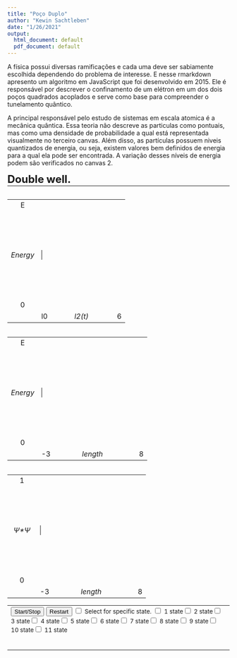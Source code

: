 ```yaml
---
title: "Poço Duplo"
author: "Kewin Sachtleben"
date: "1/26/2021"
output:
  html_document: default
  pdf_document: default
---
```


A física possui diversas ramificações e cada uma deve ser sabiamente escolhida dependendo do problema de interesse. E nesse rmarkdown apresento um algoritmo em JavaScript que foi desenvolvido em 2015. Ele é responsável por descrever o confinamento de um elétron em um dos dois poços quadrados acoplados e serve como base para compreender o tunelamento quântico.

A principal responsável pelo estudo de sistemas em escala atomica é a mecânica quântica. Essa teoria não descreve as particulas como pontuais, mas como uma densidade de probabilidade a qual está representada visualmente no terceiro canvas. Além disso, as partículas possuem niveis quantizados de energia, ou seja, existem valores bem definidos de energia para a qual ela pode ser encontrada. A variação desses níveis de energia podem são verificados no canvas 2.


<html><head></head><body data-new-gr-c-s-check-loaded="8.869.0" data-gr-ext-installed="">

<title>Poço duplo</title>

<p style="text-align:left;border-bottom:1px solid">
  <span style="font-size:18pt">
  <b>
	Double well.
  </b>
  <br>
  </span>
</p>



<!-- ====================== -->
<!-- ====== Canvas 2 ====== -->
<!-- ====================== -->

<table align="left">
<tbody>
<tr><td id="ytmax" valign="top" align="center">E</td>
  <td rowspan="3" colspan="3">
  <canvas style="border: 1px solid gray;" id="cHore" width="400" height="400">
  </canvas></td>
</tr><tr>
  <td style="vertical-align:middle" id="ytlabel" valign="center" height="200" align="center"> <i>Energy </i></td>
</tr>
<tr>
  <td id="ytmin" valign="bottom" align="center">0</td>
</tr>

<tr>
  <td width="50">&nbsp;</td>
  <td id="xtmin" width="25" align="left">l0</td>
  <td id="xtlabel" width="100" align="center"><i>l2(t)</i></td>
  <td id="xtmax" width="25" align="right">6</td>
</tr>
</tbody>
</table>
<!-- ====================== -->
<!-- ====== Canvas 1 ====== -->
<!-- ====================== -->
<table valign="bottom" border="0" align="left">
<tbody>
<tr>
  <td id="ytmax" valign="top" align="center">E</td>
  <td rowspan="3" colspan="3">
  <canvas style="border: 1px solid gray;" id="cHor" width="750" height="400">
  </canvas>	
  </td>
</tr>
<tr>
  <td style="vertical-align:middle" id="ytlabel" valign="center" height="200" align="center"> <i>Energy </i></td>
</tr>
<tr>
  <td id="ytmin" valign="bottom" align="center">0</td>
</tr>
<tr>
  <td width="50">&nbsp;	</td>
  <td id="xtmin" width="50" align="left">-3</td>
  <td id="xtlabel" width="100" align="center"><i>length</i></td>
  <td id="xtmax" width="50" align="right">8</td>
</tr>
</tbody>
</table>
<!-- ====================== -->
<!-- ====== Canvas 3 ====== -->
<!-- ====================== -->
<table valign="bottom" border="0" align="left">
<tbody>
<tr>
  <td id="ytmax" valign="top" align="center">1</td>
  
  <td rowspan="3" colspan="3">
    <canvas style="border: 1px solid gray;" id="cHorw" width="750" height="400">
    </canvas>	
  </td>
</tr>
<tr>
  <td style="vertical-align:middle" id="ytlabel" valign="center" height="200" align="center"> <i>  Ψ*Ψ  </i></td>
</tr>
<tr>
  <td id="ytmin" valign="bottom" align="center">	0	</td>
</tr>
<tr>
  <td width="50">&nbsp;	</td>
  <td id="xtmin" width="50" align="left">-3	</td>
  <td id="xtlabel" width="100" align="center"><i>length</i></td>
  <td id="xtmax" width="50" align="right">8</td>
</tr>
</tbody>
</table>  
<!-- ===================== -->
<!-- ===== Canvas 4 ====== -->
<!-- ===================== --> 
<table cellspacing="50" align="bottom">
  <tbody>
    <tr>
      <td width="90%" valign="top">
	      <input type="button" value="Start/Stop" onclick="mudaEstado()">
	      <input type="button" value="Restart" onclick="history.go(0)">
      	<input type="checkbox" id="escolhanivel" onchange="draw()">
	      <small>Select for specific state.</small>
	      <input type="checkbox" id="1" onchange="draw()" align="left">
	      <small>1 state</small><input type="checkbox" id="2" onchange="draw()" align="left">
	      <small>2 state</small><input type="checkbox" id="3" onchange="draw()" align="left">
	      <small>3 state</small><input type="checkbox" id="4" onchange="draw()" align="left">
	      <small>4 state</small><input type="checkbox" id="5" onchange="draw()" align="left">
	      <small>5 state</small><input type="checkbox" id="6" onchange="draw()" align="left">
	      <small>6 state</small><input type="checkbox" id="7" onchange="draw()" align="left">
	      <small>7 state</small><input type="checkbox" id="8" onchange="draw()" align="left">
	      <small>8 state</small><input type="checkbox" id="9" onchange="draw()" align="left">
	      <small>9 state</small><input type="checkbox" id="10" onchange="draw()" align="left">
	      <small>10 state</small><input type="checkbox" id="11" onchange="draw()" align="left">
	      <small>11 state</small><table width="100" cellspacing="0" border="0">	
	  <tbody>
	    <tr>
	    </tr>
	  </tbody>
	</table>
      </td>
    </tr>  
  </tbody>
</table>


<script>
//=================================
// todas as variavies aqui.
//=================================
var l00,l11,l22,v00,v11;

var EM0 = 9.1091e-28;
var EMB = 0.067*EM0;
var EP0 = 12.9;
var PI  = Math.PI;
var HB  = 1.0545e-27;
var EC  = 4.8029e-10;

var AB   = (HB*HB*EP0)/(EMB*EC*EC);
var RY   = (EC*EC)/(2*EP0*AB);
var ONEA = 1.0E-8;
var ABA  = (AB)/(ONEA);

var ONEMEV = 1.6021e-15;
var RYMEV  = (RY)/(ONEMEV);

//================================
//       Declarar Parametros.
//================================
v00 = 250;
v11 = 250;
l00 = 45  ;          //        Barreira
l11 = 100;           //        Poço Esquerda

//================================
//       Admensionalisando
//================================
var v0 = v00/RYMEV;
var v1 = v11/RYMEV;
var l0 = l00/ABA;
var l1 = l11/ABA;
var enp = [];
var t   = [];
var comp =[];
var cor = [];
var x1 = new Array( 5 );
var x2 = new Array( 5 );
var n  = new Array( 5 );
var xf = new Array( 5 );
var output = new Array();
var d     = 2000;   //  *** NCS ***
var tol   = 1.0e-18;   //  *** NCS ***
var passo = 1/(d);   //  *** NCS ***
var l22, l2 , j , jf
var go = true;


//==================================
// Cores definidas para cada estado.
//==================================

cor[1]	=	"Black"
cor[2]	=	"#8B2323"
cor[3]	=	"#EE7600"	
cor[4]	=	"#EE0000"
cor[5]	=	"#CD6090"
cor[6]	=	"#2E8B57"
cor[7]	=	"#698B22"
cor[8]	=	"#436EEE"
cor[9]	=	"#8B4513"
cor[10]	=	"#8B1A1A"
cor[11]	=	"#1C1C1C"
cor[12] =	"#6E7B8B"

//================================
// transformação de coordenada.
//================================
function fixCoords(lctx,cw,ch,xmin,xmax,ymin,ymax){	
  var m11 = cw/(xmax-xmin);
  var m12 = 0;
  var m21 = 0;
  var m22 = ch/(ymin-ymax);
  var dx = - cw*xmin/(xmax-xmin);
  var dy = - ch*ymax/(ymin-ymax);
  lctx.transform(m11,m12,m21,m22,dx,dy);
  var esp = Math.max(m11,m22);
  lctx.lineWidth = 1/esp;
}

// Canvas das auto-energias.
//===============================================================
var context = document.getElementById("cHor").getContext('2d');
  fixCoords(context,750,400,-(l1 + l0),4+l0,0,v0+5);
//===============================================================

// Canvas da energia.
//===============================================================
var contexte = document.getElementById("cHore").getContext('2d');
  fixCoords(contexte,400,400,0,4,0,v0+5);
//===============================================================
  
// Cancas da função de onda.
//===============================================================
var contextw = document.getElementById("cHorw").getContext('2d');
  fixCoords(contextw,750,400,-(l1 + l0),4+l0,0,3);
//===============================================================
  
//================================
// transformação de coordenada.
//================================

var jm = 0 
if ( go ){
	var tictac = setInterval("desenha()",50);
}


function mudaEstado() {
  if (go) {go = false;}
  else {go = true;
  tictac = setInterval("desenha()",50);}
}

function desenha() {
//=================================
// Inicio do programa.
//=================================
  l22 = jm;
  l2  = (l22)/(ABA);
  comp[0] = 0
  comp[jm+1] = l2 
  j = 1;

//=======================
// Canvas auto-energias.
//=======================
context.beginPath();
context.clearRect(-3,0,1000,400);
context.stroke();

context.beginPath();
context.strokeStyle = "black";
context.moveTo(-2*(l1 + l0),v0);
context.lineTo(-l1,v0);

context.moveTo(-l1,v0);
context.lineTo(-l1,0);

context.moveTo(-l1,0);
context.lineTo(0,0);

context.moveTo(0,0);
context.lineTo(0,v0);

context.moveTo(0,v0);
context.lineTo(l0,v0);

context.moveTo(l0,v0);
context.lineTo(l0,0);
  
context.stroke();
context.moveTo(l0,0);
context.lineTo(l0+l2,0);

context.moveTo(l0+l2,0);
context.lineTo(l0+l2,v0);


context.stroke();

//=======================
// Canvas função de onda.
//=======================

contextw.beginPath();
contextw.clearRect(-3,-1.5,1600,400);
contextw.stroke();

contextw.beginPath();
contextw.strokeStyle = "black";
contextw.moveTo(-2*(l1 + l0),2);
contextw.lineTo(-l1,2);

contextw.moveTo(-l1,2);
contextw.lineTo(-l1,0);

contextw.moveTo(-l1,0);
contextw.lineTo(0,0);

contextw.moveTo(0,0);
contextw.lineTo(0,2);

contextw.moveTo(0,2);
contextw.lineTo(l0,2);

contextw.moveTo(l0,2);
contextw.lineTo(l0,0);
  
contextw.stroke();
contextw.moveTo(l0,0);
contextw.lineTo(l0+l2,0);

contextw.moveTo(l0+l2,0);
contextw.lineTo(l0+l2,2);


contextw.stroke();

//================================
// desenha no canvas.
//================================
for( var i = 0 ; i < (d*v0 - 0.0001) ; i++){
	var a = (i)/(d);
      	var b = (i)/(d) + passo;
      	var f1 = funp(a);
      	var f2 = funp(b);
		if( f1*f2 <= 0 ){
	  		enp[j] = zbrent(a , b);  //  *** NCS ***
	  		j++;
        	}
}

jf = j - 1;

for( var t = 0 ; t < j ; t++){
	contexte.strokeStyle = cor[t+1];
        contexte.beginPath();
	contexte.arc(comp[jm] , enp[t+1] , 0.02 , 0 , 2*Math.PI );
        contexte.stroke();
}

grade();
jm++;
if (!go) clearInterval(tictac);

}

//================================    
// calcula as energias possiveis.
//================================
function funp(e){
	var k1 = Math.sqrt(v0 - e);
	var k2 = Math.sqrt(e);
	var k3 = Math.sqrt(v1 - e);

	var m = l0 + l1;
	var n = m + l2;

	var w1 = (k2)  / (Math.cos(k2*l1));
        var w2 = (-k2)*(Math.tan(k2*l1))*(Math.exp(k1*l1)) - k1*(Math.exp(k1*l1));
	var w3 = (-k2)*(Math.tan(k2*l1))*(Math.exp(-k3*l1)) + k3*(Math.exp(-k3*l1));
	var w4 = (-k1)*(Math.exp(-k3*m)) - k3*(Math.exp(-k3*m));
	var w5 = (k1)*(Math.cos(k2*m)) + k2*(Math.sin(k2*m));
	var w6 = (k1)*(Math.sin(k2*m)) - k2*(Math.cos(k2*m));
	var w7 = (k2)/(Math.cos(k2*n));
	var w8 = (-k2)*(Math.exp(-k3*n))*(Math.tan(k2*n)) + k3*(Math.exp(-k3*n));
	var w9 = (k2)*(Math.cos(k2*l1))/(k1) + (Math.sin(k2*l1));

	var w10 = (w1)*(Math.exp(k1*l1))/(w9) + w2;
	var w11 = (w1)*(Math.exp(-k3*l1))/(w9) + w3;
	var w12 = (-w11)*(Math.exp(k1*m))/(w10) + Math.exp(-k3*m);
	var w13 = (w4)*(Math.cos(k2*m))/(w12) + (w5);
	var w14 = (w4)*(Math.sin(k2*m))/(w12) + (w6);
	var w15 = ((-Math.cos(k2*n))*w14)/(w13) + (Math.sin(k2*n));
	var w16 = (w7)*(Math.exp(-k3*n))/(w15) + (w8);

        return  k1*w9*w10*w12*w13*w15*w16;
}

//================================
// metodo de variação para funp
//================================
function zbrent(a , b){
	var fa = funp(a);
	var fb = funp(b);
	var fc , c , e , d , s , p , q , r;
	var tol   = 1.0e-18;

	if ( fa*fb < 0) {
		fc = fb;
		for( var i = 1 ; i <= 1000 ; i++ ){
	    	if( fb * fc > 0 ){
				c  = a;
				fc = fa;
				d  = b - a;
				e  = d;
			}
			if( Math.abs(fc) < Math.abs(fb) ){
				a = b;
				b = c;
				c = a;
				fa = fb;
				fb = fc;
				fc = fa;
			}

			var tol1 = 2*1e-10*Math.abs(b) + 0.5*tol;
			var xm   = 0.5*(c-b);

			if ((Math.abs(xm) <= tol1) || (fb == 0)){   //  *** NCS ***
				return b;   //  *** NCS ***
			}

			if((Math.abs(e) >= tol1 && Math.abs(fa)) > (Math.abs(fb)) ){   //  *** NCS ***
				s = fb/fa;
				if(a == c){
					p = 2*xm*s;
					q = -s;
				}
				else {
					q = fa/fc;
					r = fb/fc;
					p = s*(2*xm*q*(q-r)-(b-a)*(r-1));
					q = ((q-1)*(r-1)*(s-1));
				}

				if( p > 0 ){
					q = -q;
					p = Math.abs(p);
					if( 2*p < Math.min(3*xm*q - Math.abs(tol1*q) , Math.abs(e*q))){
						e = d;
						d = p/q;
					}
					else {
						d = xm;
						e = d;
					}
				}
				else {
					d = xm;
					e = d;
				}
				a  = b;
				fa = fb;

				if( Math.abs(d) > tol1 ){
					b = b + d;
				}
				else {
					b = b + Math.abs(tol1)*( xm / Math.abs(xm) ) ;   //  *** NCS *** ESTA FUNCAO NAO EXISTE EM JS. O QUE DEVERIA FAZER?
				}
			fb = funp(b);
			}
		}
		return b   //  *** NCS ***
	}
}

//================================
// divisão da regiao do poço duplo
//================================
function grade(){

	x1[1] = -2*(l1 + l0);
	x2[1] = -l1;
	x1[2] = -l1;
	x2[2] = 0;
	x1[3] = 0;
	x2[3] = l0;
	x1[4] = l0;
	x2[4] = l0 + l2;
	x1[5] = l0 + l2;
	x2[5] = 2*(l0+l2);

	n[1] = 500;
	n[2] = 1000;
	n[3] = 1000;
	n[4] = 1000;
	n[5] = 500;

	for( var i = 1 ; i <= 5 ; i++){   //  *** NCS ***
		xf[i] = new Array(n[i]);
		for( var j = 1 ; j <= n[i] ; j++){
			xf[i][j] = x1[i] + j*Math.abs( x2[i] - x1[i] )/n[i];
		}
	}
	
	if((document.getElementById("escolhanivel").checked)){
	  draw(jf);
	  }
	else{
	  coefic(jf);
	  }
}

//========================================
// Acha os coeficientes da funcao de onda
//========================================
function coefic(jf){
		var am5 = new Array(jf);
		var am4 = new Array(jf);
		var am3 = new Array(jf);
		var am2 = new Array(jf);
		var am1 = new Array(jf);
		var bm4 = new Array(jf);
		var bm3 = new Array(jf);
		var bm2 = new Array(jf);
	
	for( var i = 1 ; i <= jf ; i++){
	  var k1 = Math.sqrt( v0 - enp[i] );
		var k2 = Math.sqrt( enp[i] );
		var tk = k2/k1;
		var pk = k2/k1;
		var alfa = -k1*l1;
		var beta = k2*l1;
		var elta = k1*l0;
		var eps  = k2*l0;
		var delta = k2*(l0+l2);
		var gama  = -k1*(l0+l2);
		var x = (Math.sin(beta) + tk*Math.cos(beta))/(Math.cos(beta) - tk*Math.sin(beta));
		var y = (-Math.exp(elta)*(tk+x) + Math.exp(-elta)*(tk-x))/(tk-x);
		var z = (-Math.exp(elta)*(tk+x) - Math.exp(-elta)*(tk-x))/(tk-x);
	        var romega = (z*Math.sin(eps) - pk*y*Math.cos(eps))/(z*Math.cos(eps) + pk*y*Math.sin(eps));


		var a5 = 1;
		var b4 = (a5)*Math.exp(gama)/(-romega*Math.cos(delta) + Math.sin(delta));
		var a4 = -romega*b4;
		var b3 = (a4*(Math.cos(eps))/y) + (b4*(Math.sin(eps))/y);
		var a3 = b3*(-tk - x)/(tk - x);
		var b2 = ((a3/tk) - b3/tk);
		var a2 = (a3 + b3);
		var a1 = (Math.cos(beta))*(Math.exp(-alfa))*a2 - Math.sin(beta)*(Math.exp(-alfa))*b2;

		var c1 = -0.5*a1*a1*(-Math.exp(-2*k1*l1))/k1;

		var c5 = 0.5*a5*a5*(Math.exp(-2*k1*(l2+l0)))/k1;

		var c2 = (-a2*b2 + 0.5*a2*a2*Math.cos(k2*l1)*Math.sin(k2*l1) + 0.5*a2*a2*k2*l1 + a2*b2*Math.cos(k2*l1)*Math.cos(k2*l1) - 0.5*b2*b2*Math.cos(k2*l1)*Math.sin(k2*l1) + 0.5*b2*b2*k2*l1)/k2;

		var c3 = 0.5*(a3*a3*Math.pow(Math.exp(k1*l0),4) + 4*a3*b3*l0*k1*Math.exp(k1*l0)*Math.exp(k1*l0) - b3*b3 - a3*a3*Math.exp(k1*l0)*Math.exp(k1*l0) + Math.exp(k1*l0)*Math.exp(k1*l0)*b3*b3)/k1/(Math.exp(k1*l0)*Math.exp(k1*l0));

		var c4 = 0.5*(a4*a4*Math.cos(k2*(l2+l0))*Math.sin(k2*(l0+l2)) + a4*a4*k2*l2 - 2*a4*b4*Math.cos(k2*(l0+l2))*Math.cos(k2*(l0+l2)) - b4*b4*Math.cos(k2*(l0+l2))*Math.sin(k2*(l0+l2))+b4*b4*k2*l2 - a4*a4*Math.cos(k2*l0)*Math.sin(k2*l0) + 2*a4*b4*Math.cos(k2*l0)*Math.cos(k2*l0) + b4*b4*Math.cos(k2*l0)*Math.sin(k2*l0))/k2;

		var cn = 1 /Math.sqrt(+c1+c2+c3+c4+c5);
		var an5	=	cn*a5;
		var an4	=	cn*a4;
		var bn4	=	cn*b4;
		var bn3	=	cn*b3;
		var an3	=	cn*a3;
		var bn2	=	cn*b2;
		var an2	=	cn*a2;
		var an1	=	cn*a1;
		am5[i]	=	an5;
		am4[i]	=	an4;
		bm4[i]	=	bn4;
		bm3[i]	=	bn3;
		am3[i]	=	an3;
		bm2[i]	=	bn2;
		am2[i]	=	an2;
		am1[i]	=	an1;
	
	  wavefunc(i ,an1 ,an2 , bn2 , an3, bn3 ,bn4 , an4, an5 );
	}
}

//==================================================
// Calcula a função de onda com os coef normalizados
//==================================================
function wavefunc(i,a1,a2,b2,a3,b3,a4,b4,a5){
	var rk1 = new Array(jf);
	var rk2 = new Array(jf);
	var refi = new Array(jf);
	var nivel
	
	
	rk2[i] = Math.sqrt( enp[i] );
	rk1[i] = Math.sqrt( v0 - enp[i] );

	refi[i] = new Array(5)
	for (var l = 1 ; l <= 5 ; l++){   //  *** NCS ***

		refi[i][l] = new Array(n[l])
		for(var k = 1 ; k <= n[l] ; k++){

			if( l == 1 ){
				refi[i][1][k] = a1*Math.exp(rk1[i]*xf[l][k])
			}
			if( l == 2 ){
				refi[i][2][k] = a2*Math.cos(rk2[i]*xf[l][k]) + b2*Math.sin(rk2[i]*xf[l][k])
			}
			if( l == 3 ){
				refi[i][3][k] = a3*Math.exp(rk1[i]*xf[l][k]) + b3*Math.exp(-rk1[i]*xf[l][k])
			}
			if( l == 4 ){
				refi[i][4][k] = a4*Math.sin(rk2[i]*xf[l][k]) + b4*Math.cos(rk2[i]*xf[l][k])
			}
			if( l == 5 ){
				refi[i][5][k] = a5*Math.exp(-rk1[i]*xf[l][k]);   //  *** NCS ***
			}
		}
	}

	for( var l = 1 ; l <= 5 ; l++ ){
		for( var k = 1 ; k <= (n[l]-1) ; k++ ){
  			context.strokeStyle = cor[i];
			context.beginPath();
			context.moveTo(xf[l][k] , enp[i]);
			context.lineTo(xf[l][k+1] , enp[i]);
			context.stroke();
			
			contextw.strokeStyle = cor[i];
			contextw.beginPath();
			contextw.moveTo(xf[l][k] , refi[i][l][k]*refi[i][l][k]);
			contextw.lineTo(xf[l][k+1] , refi[i][l][k+1]*refi[i][l][k+1]);
			contextw.stroke();
		}

	}
}

function draw(jf){
	var i
 	var am5 = new Array(jf);
	var am4 = new Array(jf);
	var am3 = new Array(jf);
	var am2 = new Array(jf);
	var am1 = new Array(jf);
	var bm4 = new Array(jf);
	var bm3 = new Array(jf);
	var bm2 = new Array(jf);
	
	for( var nivel = 1 ; nivel <= jf  ; nivel++){
		if((document.getElementById(nivel).checked)){ i = nivel
        		var k1 = Math.sqrt( v0 - enp[i] );
			var k2 = Math.sqrt( enp[i] );
			var tk = k2/k1;
			var pk = k2/k1;
			var alfa = -k1*l1;
			var beta = k2*l1;
			var elta = k1*l0;
			var eps  = k2*l0;
			var delta = k2*(l0+l2);
			var gama  = -k1*(l0+l2);
			var x = (Math.sin(beta) + tk*Math.cos(beta))/(Math.cos(beta) - tk*Math.sin(beta));
			var y = (-Math.exp(elta)*(tk+x) + Math.exp(-elta)*(tk-x))/(tk-x);
			var z = (-Math.exp(elta)*(tk+x) - Math.exp(-elta)*(tk-x))/(tk-x);
		        var romega = (z*Math.sin(eps) - pk*y*Math.cos(eps))/(z*Math.cos(eps) + pk*y*Math.sin(eps));

			var a5 = 1;
			var b4 = (a5)*Math.exp(gama)/(-romega*Math.cos(delta) + Math.sin(delta));
			var a4 = -romega*b4;
			var b3 = (a4*(Math.cos(eps))/y) + (b4*(Math.sin(eps))/y);
			var a3 = b3*(-tk - x)/(tk - x);
			var b2 = ((a3/tk) - b3/tk);
			var a2 = (a3 + b3);
			var a1 = (Math.cos(beta))*(Math.exp(-alfa))*a2 - Math.sin(beta)*(Math.exp(-alfa))*b2;
	
			var c1 = -0.5*a1*a1*(-Math.exp(-2*k1*l1))/k1;
	
			var c5 = 0.5*a5*a5*(Math.exp(-2*k1*(l2+l0)))/k1;
	
			var c2 = (-a2*b2 + 0.5*a2*a2*Math.cos(k2*l1)*Math.sin(k2*l1) + 0.5*a2*a2*k2*l1 + a2*b2*Math.cos(k2*l1)*Math.cos(k2*l1) - 0.5*b2*b2*Math.cos(k2*l1)*Math.sin(k2*l1) + 0.5*b2*b2*k2*l1)/k2;

			var c3 = 0.5*(a3*a3*Math.pow(Math.exp(k1*l0),4) + 4*a3*b3*l0*k1*Math.exp(k1*l0)*Math.exp(k1*l0) - b3*b3 - a3*a3*Math.exp(k1*l0)*Math.exp(k1*l0) + Math.exp(k1*l0)*Math.exp(k1*l0)*b3*b3)/k1/(Math.exp(k1*l0)*Math.exp(k1*l0));
	
			var c4 = 0.5*(a4*a4*Math.cos(k2*(l2+l0))*Math.sin(k2*(l0+l2)) + a4*a4*k2*l2 - 2*a4*b4*Math.cos(k2*(l0+l2))*Math.cos(k2*(l0+l2)) - b4*b4*Math.cos(k2*(l0+l2))*Math.sin(k2*(l0+l2))+b4*b4*k2*l2 - a4*a4*Math.cos(k2*l0)*Math.sin(k2*l0) + 2*a4*b4*Math.cos(k2*l0)*Math.cos(k2*l0) + b4*b4*Math.cos(k2*l0)*Math.sin(k2*l0))/k2;

			var cn = 1 /Math.sqrt(+c1+c2+c3+c4+c5);
			var an5	=	cn*a5;
			var an4	=	cn*a4;
			var bn4	=	cn*b4;
			var bn3	=	cn*b3;
			var an3	=	cn*a3;
			var bn2	=	cn*b2;
			var an2	=	cn*a2;
			var an1	=	cn*a1;
			am5[i]	=	an5;
			am4[i]	=	an4;
			bm4[i]	=	bn4;
			bm3[i]	=	bn3;
			am3[i]	=	an3;
			bm2[i]	=	bn2;
			am2[i]	=	an2;
			am1[i]	=	an1;
	
			wavefunc(i ,an1 ,an2 , bn2 , an3, bn3 ,bn4 , an4, an5 );
		}
	}
}
</script>



</body></html>
